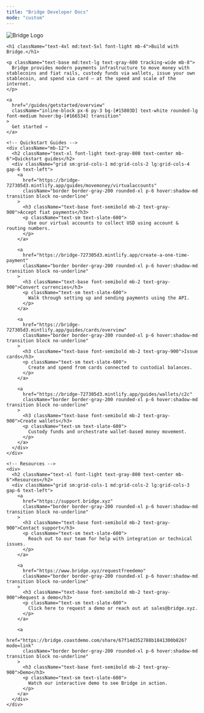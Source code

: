 ```yaml
---
title: "Bridge Developer Docs"
mode: "custom"
---
```


<div className="bg-gradient-to-b from-[#d4f2ef] via-[#f7fafc] to-white text-center text-gray-900">
  <div className="max-w-4xl mx-auto px-6 pt-6 pb-4">
    <img
      src="/logo/bridge_logo.png"
      alt="Bridge Logo"
      className="h-10 mb-6 select-none pointer-events-none mx-auto"
      draggable="false"
    />

    <h1 className="text-4xl md:text-5xl font-light mb-4">Build with Bridge.</h1>

    <p className="text-base md:text-lg text-gray-600 tracking-wide mb-8">
      Bridge provides modern payments infrastructure to move money with stablecoins and fiat rails, custody funds via wallets, issue your own stablecoin, and spend via card — at the speed and scale of the internet.
    </p>

    <a
      href="/guides/getstarted/overview"
      className="inline-block px-6 py-3 bg-[#15803D] text-white rounded-lg font-medium hover:bg-[#166534] transition"
    >
      Get started →
    </a>
  </div>
</div>

<div className="bg-white pt-12 pb-16">
  <div className="max-w-6xl mx-auto px-6">

    <!-- Quickstart Guides -->
    <div className="mb-12">
      <h2 className="text-xl font-light text-gray-800 text-center mb-6">Quickstart guides</h2>
      <div className="grid sm:grid-cols-1 md:grid-cols-2 lg:grid-cols-4 gap-6 text-left">
        <a
          href="https://bridge-727305d3.mintlify.app/guides/movemoney/virtualaccounts"
          className="border border-gray-200 rounded-xl p-6 hover:shadow-md transition block no-underline"
        >
          <h3 className="text-base font-semibold mb-2 text-gray-900">Accept fiat payments</h3>
          <p className="text-sm text-slate-600">
            Use our virtual accounts to collect USD using account & routing numbers.
          </p>
        </a>

        <a
          href="https://bridge-727305d3.mintlify.app/create-a-one-time-payment"
          className="border border-gray-200 rounded-xl p-6 hover:shadow-md transition block no-underline"
        >
          <h3 className="text-base font-semibold mb-2 text-gray-900">Convert currencies</h3>
          <p className="text-sm text-slate-600">
            Walk through setting up and sending payments using the API.
          </p>
        </a>

        <a
          href="https://bridge-727305d3.mintlify.app/guides/cards/overview"
          className="border border-gray-200 rounded-xl p-6 hover:shadow-md transition block no-underline"
        >
          <h3 className="text-base font-semibold mb-2 text-gray-900">Issue cards</h3>
          <p className="text-sm text-slate-600">
            Create and spend from cards connected to custodial balances.
          </p>
        </a>

        <a
          href="https://bridge-727305d3.mintlify.app/guides/wallets/c2c"
          className="border border-gray-200 rounded-xl p-6 hover:shadow-md transition block no-underline"
        >
          <h3 className="text-base font-semibold mb-2 text-gray-900">Create wallets</h3>
          <p className="text-sm text-slate-600">
            Custody funds and orchestrate wallet-based money movement.
          </p>
        </a>
      </div>
    </div>

    <!-- Resources -->
    <div>
      <h2 className="text-xl font-light text-gray-800 text-center mb-6">Resources</h2>
      <div className="grid sm:grid-cols-1 md:grid-cols-2 lg:grid-cols-3 gap-6 text-left">
        <a
          href="https://support.bridge.xyz"
          className="border border-gray-200 rounded-xl p-6 hover:shadow-md transition block no-underline"
        >
          <h3 className="text-base font-semibold mb-2 text-gray-900">Contact support</h3>
          <p className="text-sm text-slate-600">
            Reach out to our team for help with integration or technical issues.
          </p>
        </a>

        <a
          href="https://www.bridge.xyz/requestfreedemo"
          className="border border-gray-200 rounded-xl p-6 hover:shadow-md transition block no-underline"
        >
          <h3 className="text-base font-semibold mb-2 text-gray-900">Request a demo</h3>
          <p className="text-sm text-slate-600">
            Click here to request a demo or reach out at sales@bridge.xyz.
          </p>
        </a>

        <a
          href="https://bridge.coastdemo.com/share/67f14d352788b1841300b826?mode=link"
          className="border border-gray-200 rounded-xl p-6 hover:shadow-md transition block no-underline"
        >
          <h3 className="text-base font-semibold mb-2 text-gray-900">Demo</h3>
          <p className="text-sm text-slate-600">
            Watch our interactive demo to see Bridge in action.
          </p>
        </a>
      </div>
    </div>

  </div>
</div>
